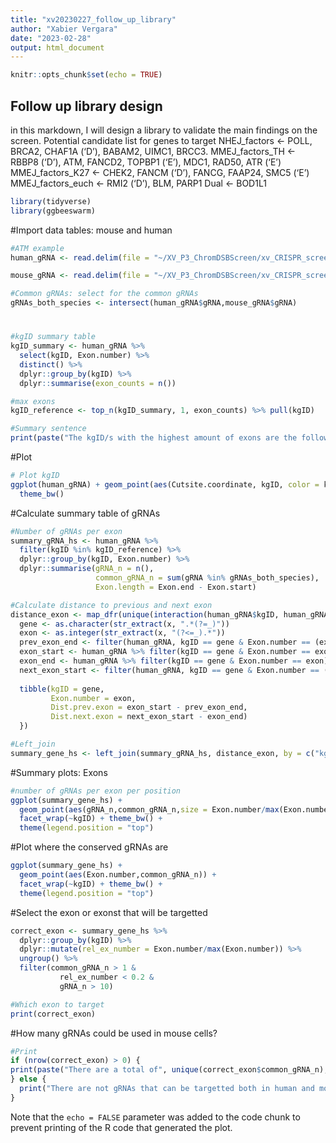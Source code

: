 ```yaml
---
title: "xv20230227_follow_up_library"
author: "Xabier Vergara"
date: "2023-02-28"
output: html_document
---
```


```r
knitr::opts_chunk$set(echo = TRUE)
```

## Follow up library design
in this markdown, I will design a library to validate the main findings on the screen.
Potential candidate list for genes to target
NHEJ_factors <- POLL, BRCA2, CHAF1A ('D'), BABAM2, UIMC1, BRCC3.
MMEJ_factors_TH <- RBBP8 ('D'), ATM, FANCD2, TOPBP1 ('E'), MDC1, RAD50, ATR ('E')
MMEJ_factors_K27 <- CHEK2, FANCM ('D'), FANCG, FAAP24, SMC5 ('E')
MMEJ_factors_euch <- RMI2 ('D'), BLM, PARP1
Dual <- BOD1L1


```r
library(tidyverse)
library(ggbeeswarm)
```


#Import data tables: mouse and human
```r
#ATM example
human_gRNA <- read.delim(file = "~/XV_P3_ChromDSBScreen/xv_CRISPR_screen_figures/data/revisions/validation_library/indelphi_human/RAD50_hg38.csv", sep = ",")

mouse_gRNA <- read.delim(file = "~/XV_P3_ChromDSBScreen/xv_CRISPR_screen_figures/data/revisions/validation_library/indelphi_mouse/RAD50_mm10.csv", sep = ",")

#Common gRNAs: select for the common gRNAs
gRNAs_both_species <- intersect(human_gRNA$gRNA,mouse_gRNA$gRNA)

```

#
```r
#kgID summary table
kgID_summary <- human_gRNA %>% 
  select(kgID, Exon.number) %>%
  distinct() %>%
  dplyr::group_by(kgID) %>% 
  dplyr::summarise(exon_counts = n())

#max exons
kgID_reference <- top_n(kgID_summary, 1, exon_counts) %>% pull(kgID)

#Summary sentence
print(paste("The kgID/s with the highest amount of exons are the following ones",kgID_reference))
```
#Plot
```r
# Plot kgID
ggplot(human_gRNA) + geom_point(aes(Cutsite.coordinate, kgID, color = kgID %in% kgID_reference)) +
  theme_bw()
```


#Calculate summary table of gRNAs
```r
#Number of gRNAs per exon
summary_gRNA_hs <- human_gRNA %>% 
  filter(kgID %in% kgID_reference) %>%
  dplyr::group_by(kgID, Exon.number) %>%
  dplyr::summarise(gRNA_n = n(),
                   common_gRNA_n = sum(gRNA %in% gRNAs_both_species),
                   Exon.length = Exon.end - Exon.start)

#Calculate distance to previous and next exon
distance_exon <- map_dfr(unique(interaction(human_gRNA$kgID, human_gRNA$Exon.number, sep = "_")), function(x){
  gene <- as.character(str_extract(x, ".*(?=_)"))
  exon <- as.integer(str_extract(x, "(?<=_).*"))
  prev_exon_end <- filter(human_gRNA, kgID == gene & Exon.number == (exon - 1)) %>% pull(Exon.end) %>% unique()
  exon_start <- human_gRNA %>% filter(kgID == gene & Exon.number == exon) %>% pull(Exon.start) %>% unique()
  exon_end <- human_gRNA %>% filter(kgID == gene & Exon.number == exon) %>% pull(Exon.end) %>% unique()
  next_exon_start <- filter(human_gRNA, kgID == gene & Exon.number == (exon + 1)) %>% pull(Exon.start) %>% unique()
  
  tibble(kgID = gene,
         Exon.number = exon,
         Dist.prev.exon = exon_start - prev_exon_end,
         Dist.next.exon = next_exon_start - exon_end)
  })

#Left_join
summary_gene_hs <- left_join(summary_gRNA_hs, distance_exon, by = c("kgID","Exon.number")) %>% distinct()
```

#Summary plots: Exons
```r
#number of gRNAs per exon per position
ggplot(summary_gene_hs) +
  geom_point(aes(gRNA_n,common_gRNA_n,size = Exon.number/max(Exon.number))) + 
  facet_wrap(~kgID) + theme_bw() + 
  theme(legend.position = "top")

```

#Plot where the conserved gRNAs are
```r
ggplot(summary_gene_hs) +
  geom_point(aes(Exon.number,common_gRNA_n)) + 
  facet_wrap(~kgID) + theme_bw() + 
  theme(legend.position = "top")
```


#Select the exon or exonst that will be targetted
```r
correct_exon <- summary_gene_hs %>% 
  dplyr::group_by(kgID) %>%
  dplyr::mutate(rel_ex_number = Exon.number/max(Exon.number)) %>%
  ungroup() %>%
  filter(common_gRNA_n > 1 &
           rel_ex_number < 0.2 &
           gRNA_n > 10)

#Which exon to target
print(correct_exon)
```

#How many gRNAs could be used in mouse cells?
```r
#Print
if (nrow(correct_exon) > 0) {
print(paste("There are a total of", unique(correct_exon$common_gRNA_n), "gRNAs in the selected exon that target both human and mouse gene."))
} else {
  print("There are not gRNAs that can be targetted both in human and mouse genes")
}
```





Note that the `echo = FALSE` parameter was added to the code chunk to prevent printing of the R code that generated the plot.
